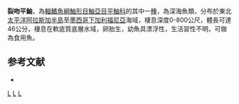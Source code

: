 {{Speciesbox
| taxon = Sebastes diploproa
| image = Sanc1715 - Flickr - NOAA Photo Library.jpg
| status = NE
| status_system = IUCN3.1
| binomial_authority =  [[Gilbert|Gilbert]], 1890
| synonyms = *''Sebastichthys diploproa, Gilbert, 1890''
*''Sebastodes diploproa, Gilbert, 1890''
}}

'''裂吻平鮋'''，為[[輻鰭魚綱|輻鰭魚綱]][[鮋形目|鮋形目]][[鮋亞目|鮋亞目]][[平鮋科|平鮋科]]的其中一[[種|種]]，為深海魚類，分布於東北[[太平洋|太平洋]][[阿拉斯加半島|阿拉斯加半島]]至[[墨西哥|墨西哥]][[下加利福尼亞|下加利福尼亞]]海域，棲息深度0-800公尺，體長可達46公分，棲息在軟底質底層水域，卵胎生，幼魚具漂浮性，生活習性不明，可做為食用魚。

==参考文献==
*{{FishBase_species|genus=Sebastes|species=diploproa|year=2014|month=6}}

{{taxonbar}}
[[Category:食用魚|L]]
[[Category:平鮋屬|L]]
[[Category:1890年描述的魚類|L]]